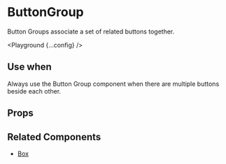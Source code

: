 
# ButtonGroup

Button Groups associate a set of related buttons together.

<Playground {...config} />

## Use when

Always use the Button Group component when there are multiple buttons beside each other.

## Props

<PropsTable propsConfig={config.props} />

## Related Components

- [Box](/box)